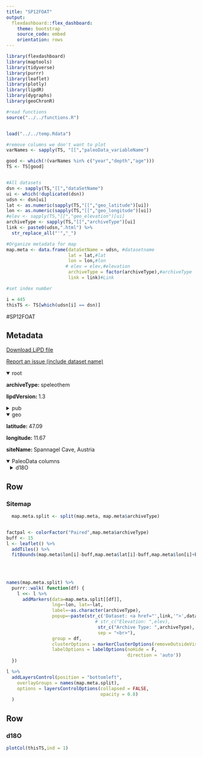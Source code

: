 ```yaml
---
title: "SP12FOAT"
output: 
  flexdashboard::flex_dashboard:
    theme: bootstrap
    source_code: embed
    orientation: rows
---
```


```r
library(flexdashboard)
library(maptools)
library(tidyverse)
library(purrr)
library(leaflet)
library(plotly)
library(lipdR)
library(dygraphs)
library(geoChronR)

#read functions
source("../../functions.R")


load("../../temp.Rdata")

#remove columns we don't want to plot
varNames <- sapply(TS, "[[","paleoData_variableName")

good <- which(!(varNames %in% c("year","depth","age")))
TS <- TS[good]


#All datasets
dsn <- sapply(TS,"[[","dataSetName")
ui <- which(!duplicated(dsn))
udsn <- dsn[ui]
lat <- as.numeric(sapply(TS,"[[","geo_latitude")[ui])
lon <- as.numeric(sapply(TS,"[[","geo_longitude")[ui])
#elev <- sapply(TS,"[[","geo_elevation")[ui]
archiveType <- sapply(TS,"[[","archiveType")[ui]
link <- paste0(udsn,".html") %>% 
  str_replace_all("'","_")

#Organize metadata for map
map.meta <- data.frame(dataSetName = udsn, #datasetname
                       lat = lat,#lat
                       lon = lon,#lon
                      # elev = elev,#elevation
                       archiveType = factor(archiveType),#archiveType
                       link = link)#Link

#set index number

i = 445
thisTS <- TS[which(udsn[i] == dsn)]
```
#SP12FOAT

Metadata {.sidebar}
-------------------------------------
[Download LiPD file](SP12FOAT.lpd)
            

[Report an issue (include dataset name)](https://github.com/nickmckay/LiPDverse/issues)

<details open style="margin-left: 0px">
<summary>root</summary>
<p style="margin-left: 0px"><strong>archiveType: </strong>speleothem
<p style="margin-left: 0px"><strong>lipdVersion: </strong>1.3
</details>
<details>
<summary>pub</summary>
<details style="margin-left: 10px">
<summary>pub1</summary>
<p style="margin-left: 10px"><strong>author: </strong>Fohlmeister
<p style="margin-left: 10px"><strong>pubYear: </strong>2012
<p style="margin-left: 10px"><strong>DOI: </strong>10.1177/0959683612465446
</details>
</details>
<details open style="margin-left: 0px">
<summary>geo</summary>
<p style="margin-left: 0px"><strong>latitude: </strong>47.09
<p style="margin-left: 0px"><strong>longitude: </strong>11.67
<p style="margin-left: 0px"><strong>siteName: </strong>Spannagel Cave, Austria
</details>
<details open>
<summary>PaleoData columns</summary>
<details style="margin-left: 10px">
<summary>d18O</summary>
<p style="margin-left: 10px"><strong>TSid: </strong>SP12FOAT01A
<p style="margin-left: 10px"><strong>variableName: </strong>d18O
<p style="margin-left: 10px"><strong>units: </strong>permil
<p style="margin-left: 10px"><strong>description: </strong>carbonate
<details>
<summary>interpretation</summary>
<details style="margin-left: 20px">
<summary>1</summary>
<p style="margin-left: 20px"><strong>basis: </strong>Spannagel ?18O records and growth phases are in agreement with the ?18O pattern in Greenland ice cores on millennial to orbital timescales (Sp�tl and  Mangini, 2007 Sp�tl et al., 2006), with sediment proxies and growth of deep-sea corals from the North Atlantic (Frank et al., 2009; Mangini et al., 2005) and with other stalagmites from central Europe (Mangini et al., 2007). Trouet et al. (2009) found and discussed similarities of Spannagel speleothem ?18O values in  relation to their NAO reconstruction for the past 1000 yr based on speleothem data from Scotland (Proctor et al., 2000) and tree-ring data from Morocco (Esper et al., 2007). In addition, the super-regional character of our alpine location was explicitly demonstrated in a proxy intercomparison study investigating teleconnections between the tropical Pacific and mid-latitude regions (Graham et al., 2007).
<p style="margin-left: 20px"><strong>interpDirection: </strong>decrease
<p style="margin-left: 20px"><strong>scope: </strong>climate
<p style="margin-left: 20px"><strong>variable: </strong>Temperature
<p style="margin-left: 20px"><strong>variableDetail: </strong>variations in air temperature due to large-scale atmospheric patterns
</details>
<details style="margin-left: 20px">
<summary>2</summary>
<p style="margin-left: 20px"><strong>basis: </strong>The observed strong decrease in the ?18O by about 1.5? between 11 and 10 ka, for example, is rather a change of the source region than a pure temperature  effect. Based on this assumption, during the deglaciation the trajectories more frequently followed southerly routes. Towards the transition into the Holocene the main contribution of precipitation probably originated from more northern regions of the Atlantic, where the surface ocean is generally more depleted in 18O (LeGrande and Schmidt, 2006).
<p style="margin-left: 20px"><strong>equilibriumEvidence: </strong>Owing to the low cave temperature kinetic isotope effects are minimal (Mangini et al., 2005; Vollweiler et al., 2006).
<p style="margin-left: 20px"><strong>inferredMaterial: </strong>groundwater d18O
<p style="margin-left: 20px"><strong>integrationTime: </strong>Average resolution of each stal 5.1 yr (SPA12), 3.5 yr (SPA128), 8 yr (SPA70), 4 yr (SPA127) and 1.6 yr (SPA133).
<p style="margin-left: 20px"><strong>integrationTimeBasis: </strong>iscam method (Fohlmeister et al., 2012), based on simulations and correlation calculations between pairs of climate  records (this is a stack of 5 records). Point-wise linear interpolation between data points. Typical age errors are smaller than 2%.
<p style="margin-left: 20px"><strong>integrationTimeUnits: </strong>year
<p style="margin-left: 20px"><strong>mathematicalRelation: </strong>nonlinear.
<p style="margin-left: 20px"><strong>rank: </strong>2
<p style="margin-left: 20px"><strong>scope: </strong>isotope
<p style="margin-left: 20px"><strong>variable: </strong>temperature ( higher ?18O values characterize a colder climate and viceversa)
</details>
</details>
</details>

Row
-----------------------------------------------------------------------

### Sitemap

```r
  map.meta.split <- split(map.meta, map.meta$archiveType)


factpal <- colorFactor("Paired",map.meta$archiveType)
buff <- 15
l <- leaflet() %>% 
  addTiles() %>% 
  fitBounds(map.meta$lon[i]-buff,map.meta$lat[i]-buff,map.meta$lon[i]+buff,map.meta$lat[i]+buff)
  

  
  
names(map.meta.split) %>%
  purrr::walk( function(df) {
    l <<- l %>%
      addMarkers(data=map.meta.split[[df]],
                 lng=~lon, lat=~lat,
                 label=~as.character(archiveType),
                 popup=~paste(str_c('Dataset: <a href="',link,'">',dataSetName,'</a>'),
                                 # str_c("Elevation: ",elev),
                                  str_c("Archive Type: ",archiveType),
                                  sep = "<br>"),
                 group = df,
                 clusterOptions = markerClusterOptions(removeOutsideVisibleBounds = F),
                 labelOptions = labelOptions(noHide = F,
                                             direction = 'auto'))
  })

l %>%
  addLayersControl(position = "bottomleft",
    overlayGroups = names(map.meta.split),
    options = layersControlOptions(collapsed = FALSE,
                                   opacity = 0.8)
  )
```

Row {.tabset .tabset-fade}
-----------------------------------------------------------------------

### d18O
```r
plotCol(thisTS,ind = 1)
```
